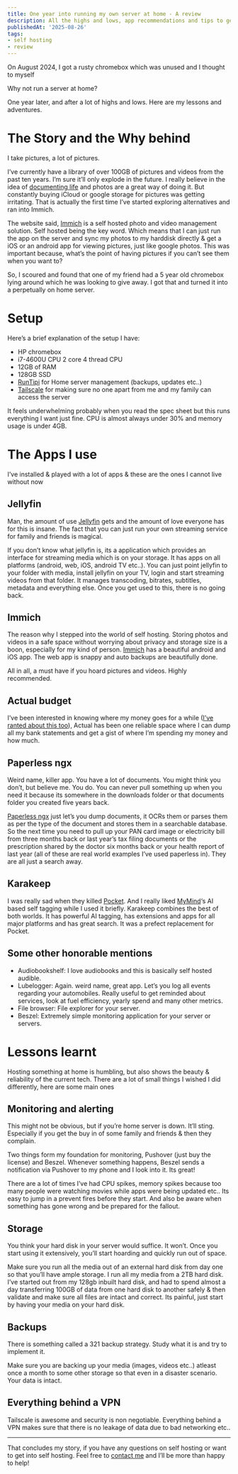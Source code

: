 ```yaml
---
title: One year into running my own server at home - A review
description: All the highs and lows, app recommendations and tips to get started
publishedAt: '2025-08-26'
tags:
- self hosting
- review
---
```


On August 2024, I got a rusty chromebox which was unused and I thought to myself

Why not run a server at home?

One year later, and after a lot of highs and lows. Here are my lessons and adventures.

# The Story and the Why behind

I take pictures, a lot of pictures.

I’ve currently have a library of over 100GB of pictures and videos from the past ten years. I’m sure it’ll only explode in the future. I really believe in the idea of [documenting life](https://notes.bharatkalluri.com/remembering-life-through-photos-and-videos/) and photos are a great way of doing it. But constantly buying iCloud or google storage for pictures was getting irritating. That is actually the first time I’ve started exploring alternatives and ran into Immich.

The website said, [Immich](https://immich.app/) is a self hosted photo and video management solution. Self hosted being the key word. Which means that I can just run the app on the server and sync my photos to my harddisk directly & get a iOS or an android app for viewing pictures, just like google photos. This was important because, what’s the point of having pictures if you can’t see them when you want to?

So, I scoured and found that one of my friend had a 5 year old chromebox lying around which he was looking to give away. I got that and turned it into a perpetually on home server.

# Setup

Here’s a brief explanation of the setup I have:

*   HP chromebox
*   i7-4600U CPU 2 core 4 thread CPU
*   12GB of RAM
*   128GB SSD
*   [RunTipi](https://runtipi.io/) for Home server management (backups, updates etc..)
*   [Tailscale](https://tailscale.com/) for making sure no one apart from me and my family can access the server

It feels underwhelming probably when you read the spec sheet but this runs everything I want just fine. CPU is almost always under 30% and memory usage is under 4GB.

# The Apps I use

I’ve installed & played with a lot of apps & these are the ones I cannot live without now

## Jellyfin

Man, the amount of use [Jellyfin](https://jellyfin.org/) gets and the amount of love everyone has for this is insane. The fact that you can just run your own streaming service for family and friends is magical.

If you don’t know what jellyfin is, its a application which provides an interface for streaming media which is on your storage. It has apps on all platforms (android, web, iOS, android TV etc..). You can just point jellyfin to your folder with media, install jellyfin on your TV, login and start streaming videos from that folder. It manages transcoding, bitrates, subtitles, metadata and everything else. Once you get used to this, there is no going back.

## Immich

The reason why I stepped into the world of self hosting. Storing photos and videos in a safe space without worrying about privacy and storage size is a boon, especially for my kind of person. [Immich](https://immich.app/) has a beautiful android and iOS app. The web app is snappy and auto backups are beautifully done.

All in all, a must have if you hoard pictures and videos. Highly recommended.

## Actual budget

I’ve been interested in knowing where my money goes for a while ([I’ve ranted about this too](https://notes.bharatkalluri.com/i-want-to-know-where-im-spending-my-money-can-i/)), Actual has been one reliable space where I can dump all my bank statements and get a gist of where I’m spending my money and how much.

## Paperless ngx

Weird name, killer app. You have a lot of documents. You might think you don’t, but believe me. You do. You can never pull something up when you need it because its somewhere in the downloads folder or that documents folder you created five years back.

[Paperless ngx](https://docs.paperless-ngx.com/) just let’s you dump documents, it OCRs them or parses them as per the type of the document and stores them in a searchable database. So the next time you need to pull up your PAN card image or electricity bill from three months back or last year’s tax filing documents or the prescription shared by the doctor six months back or your health report of last year (all of these are real world examples I’ve used paperless in). They are all just a search away.

## Karakeep

I was really sad when they killed [Pocket](https://getpocket.com/farewell). And I really liked [MyMind](https://mymind.com/)‘s AI based self tagging while I used it briefly. Karakeep combines the best of both worlds. It has powerful AI tagging, has extensions and apps for all major platforms and has great search. It was a prefect replacement for Pocket.

## Some other honorable mentions

*   Audiobookshelf: I love audiobooks and this is basically self hosted audible.
*   Lubelogger: Again. weird name, great app. Let’s you log all events regarding your automobiles. Really useful to get reminded about services, look at fuel efficiency, yearly spend and many other metrics.
*   File browser: File explorer for your server.
*   Beszel: Extremely simple monitoring application for your server or servers.

# Lessons learnt

Hosting something at home is humbling, but also shows the beauty & reliability of the current tech. There are a lot of small things I wished I did differently, here are some main ones

## Monitoring and alerting

This might not be obvious, but if you’re home server is down. It’ll sting. Especially if you get the buy in of some family and friends & then they complain.

Two things form my foundation for monitoring, Pushover (just buy the license) and Beszel. Whenever something happens, Beszel sends a notification via Pushover to my phone and I look into it. Its great!

There are a lot of times I’ve had CPU spikes, memory spikes because too many people were watching movies while apps were being updated etc.. Its easy to jump in a prevent fires before they start. And also be aware when something has gone wrong and be prepared for the fallout.

## Storage

You think your hard disk in your server would suffice. It won’t. Once you start using it extensively, you’ll start hoarding and quickly run out of space.

Make sure you run all the media out of an external hard disk from day one so that you’ll have ample storage. I run all my media from a 2TB hard disk. I’ve started out from my 128gb inbuilt hard disk, and had to spend almost a day transferring 100GB of data from one hard disk to another safely & then validate and make sure all files are intact and correct. Its painful, just start by having your media on your hard disk.

## Backups

There is something called a 321 backup strategy. Study what it is and try to implement it.

Make sure you are backing up your media (images, videos etc..) atleast once a month to some other storage so that even in a disaster scenario. Your data is intact.

## Everything behind a VPN

Tailscale is awesome and security is non negotiable. Everything behind a VPN makes sure that there is no leakage of data due to bad networking etc..

***

That concludes my story, if you have any questions on self hosting or want to get into self hosting. Feel free to [contact me](/about) and I’ll be more than happy to help!